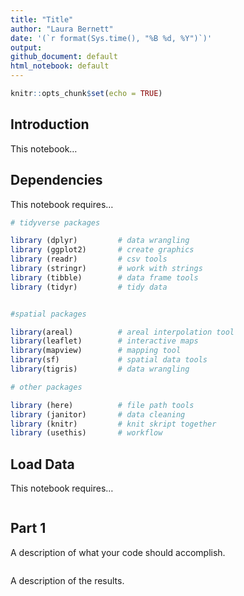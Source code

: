 ```yaml
---
title: "Title"
author: "Laura Bernett"
date: '(`r format(Sys.time(), "%B %d, %Y")`)'
output:
github_document: default
html_notebook: default
---
```


```r
knitr::opts_chunk$set(echo = TRUE)
```

## Introduction
This notebook...

## Dependencies
This notebook requires...

```r
# tidyverse packages

library (dplyr)         # data wrangling
library (ggplot2)       # create graphics
library (readr)         # csv tools
library (stringr)       # work with strings
library (tibble)        # data frame tools
library (tidyr)         # tidy data


#spatial packages

library(areal)          # areal interpolation tool
library(leaflet)        # interactive maps
library(mapview)        # mapping tool
library(sf)             # spatial data tools
library(tigris)         # data wrangling

# other packages

library (here)          # file path tools
library (janitor)       # data cleaning
library (knitr)         # knit skript together
library (usethis)       # workflow

```

## Load Data
This notebook requires...

```r

```

## Part 1

A description of what your code should accomplish.

```r

```

A description of the results.
